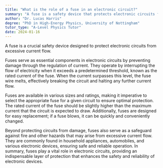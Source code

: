 ```yaml
---
title: "What is the role of a fuse in an electronic circuit?"
summary: "A fuse is a safety device that protects electronic circuits from excessive current flow."
author: "Dr. Lucas Harris"
degree: "PhD in High-Energy Physics, University of Nottingham"
tutor_type: "A-Level Physics Tutor"
date: 2024-01-16
---
```


A fuse is a crucial safety device designed to protect electronic circuits from excessive current flow.

Fuses serve as essential components in electronic circuits by preventing damage through the regulation of current. They operate by interrupting the flow of electricity when it exceeds a predetermined threshold, known as the rated current of the fuse. When the current surpasses this level, the fuse wire melts, effectively breaking the circuit and halting any further current flow.

Fuses are available in various sizes and ratings, making it imperative to select the appropriate fuse for a given circuit to ensure optimal protection. The rated current of the fuse should be slightly higher than the maximum current that the circuit is expected to draw. Additionally, fuses are designed for easy replacement; if a fuse blows, it can be quickly and conveniently changed.

Beyond protecting circuits from damage, fuses also serve as a safeguard against fire and other hazards that may arise from excessive current flow. They are commonly found in household appliances, automobiles, and various electronic devices, ensuring safe and reliable operation. In summary, fuses play a vital role in electronic circuits, providing an indispensable layer of protection that enhances the safety and reliability of electronic devices.
    